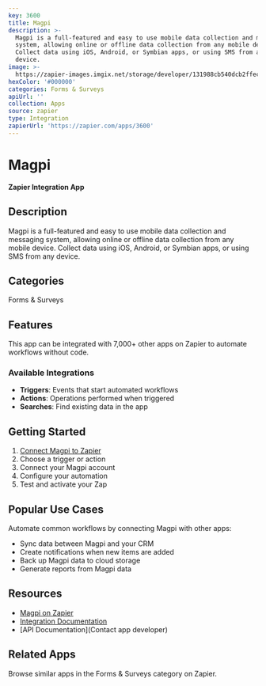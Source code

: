 ```yaml
---
key: 3600
title: Magpi
description: >-
  Magpi is a full-featured and easy to use mobile data collection and messaging
  system, allowing online or offline data collection from any mobile device.
  Collect data using iOS, Android, or Symbian apps, or using SMS from any
  device.
image: >-
  https://zapier-images.imgix.net/storage/developer/131988cb540dcb2ffec3949127d2f070.png?auto=format%2Ccompress&ixlib=python-3.0.0&q=50
hexColor: '#000000'
categories: Forms & Surveys
apiUrl: ''
collection: Apps
source: zapier
type: Integration
zapierUrl: 'https://zapier.com/apps/3600'
---
```

# Magpi

**Zapier Integration App**

## Description

Magpi is a full-featured and easy to use mobile data collection and messaging system, allowing online or offline data collection from any mobile device. Collect data using iOS, Android, or Symbian apps, or using SMS from any device.

## Categories

Forms & Surveys

## Features

This app can be integrated with 7,000+ other apps on Zapier to automate workflows without code.

### Available Integrations

- **Triggers**: Events that start automated workflows
- **Actions**: Operations performed when triggered
- **Searches**: Find existing data in the app

## Getting Started

1. [Connect Magpi to Zapier](https://zapier.com/apps/3600)
2. Choose a trigger or action
3. Connect your Magpi account
4. Configure your automation
5. Test and activate your Zap

## Popular Use Cases

Automate common workflows by connecting Magpi with other apps:

- Sync data between Magpi and your CRM
- Create notifications when new items are added
- Back up Magpi data to cloud storage
- Generate reports from Magpi data

## Resources

- [Magpi on Zapier](https://zapier.com/apps/3600)
- [Integration Documentation](https://zapier.com/apps/3600/integrations)
- [API Documentation](Contact app developer)

## Related Apps

Browse similar apps in the Forms & Surveys category on Zapier.
